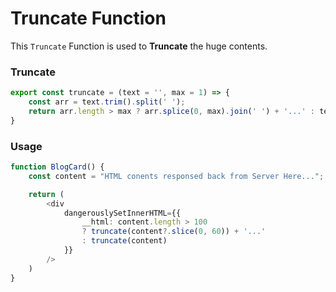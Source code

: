 # Truncate Function

This `Truncate` Function is used to
**Truncate** the huge contents.

### Truncate

```ts filename="truncate.ts" copy
export const truncate = (text = '', max = 1) => {
    const arr = text.trim().split(' ');
    return arr.length > max ? arr.splice(0, max).join(' ') + '...' : text;
}
```

### Usage

```ts filename="BlogCard.tsx" copy
function BlogCard() {
    const content = "HTML conents responsed back from Server Here...";

    return (
        <div
            dangerouslySetInnerHTML={{
                __html: content.length > 100 
                ? truncate(content?.slice(0, 60)) + '...' 
                : truncate(content)
            }}
        />
    )
}
```